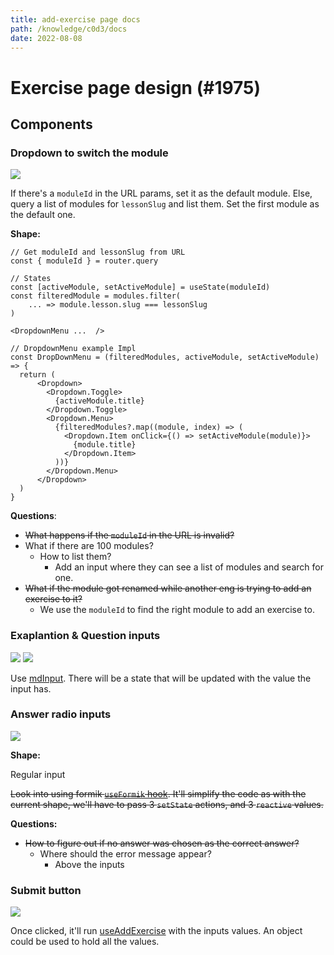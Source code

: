 ```yaml
---
title: add-exercise page docs
path: /knowledge/c0d3/docs
date: 2022-08-08
---
```



<Layout>
<MarkdownWrapper>

# Exercise page design (#1975)

## Components

### Dropdown to switch the module

![](media/16595322784961/16595323424364.jpg)

If there's a `moduleId` in the URL params, set it as the default module. Else, query a list of modules for `lessonSlug` and list them. Set the first module as the default one.

**Shape:**

```tsx
// Get moduleId and lessonSlug from URL
const { moduleId } = router.query

// States
const [activeModule, setActiveModule] = useState(moduleId)
const filteredModule = modules.filter(
    ... => module.lesson.slug === lessonSlug
)

<DropdownMenu ...  />

// DropdownMenu example Impl
const DropDownMenu = (filteredModules, activeModule, setActiveModule) => {
  return (
      <Dropdown>
        <Dropdown.Toggle>
          {activeModule.title}
        </Dropdown.Toggle>
        <Dropdown.Menu>
          {filteredModules?.map((module, index) => (
            <Dropdown.Item onClick={() => setActiveModule(module)}>
              {module.title}
            </Dropdown.Item>
          ))}
        </Dropdown.Menu>
      </Dropdown>
  )
}
```

**Questions**:

- ~~What happens if the `moduleId` in the URL is invalid?~~
- What if there are 100 modules? 
    - How to list them?
        - Add an input where they can see a list of modules and search for one.
- ~~What if the module got renamed while another eng is trying to add an exercise to it?~~
    - We use the `moduleId` to find the right module to add an exercise to.


### Exaplantion & Question inputs

![](media/16595322784961/16595345483809.jpg)
![](media/16595322784961/16595363160396.jpg)

Use [mdInput](https://github.com/garageScript/c0d3-app/blob/f50e1dbd245678b078d55cbef5d130ec0f4fd9be/components/MdInput.tsx). There will be a state that will be updated with the value the input has.


### Answer radio inputs

![](media/16595322784961/16598772910130.jpg)

**Shape:**

Regular input

~~Look into using formik [`useFormik` hook](https://formik.org/docs/api/useFormik). It'll simplify the code as with the current shape, we'll have to pass 3 `setState` actions, and 3 `reactive` values.~~

**Questions:**

- ~~How to figure out if no answer was chosen as the correct answer?~~
    - Where should the error message appear?
        - Above the inputs

### Submit button

![](media/16595322784961/16595364402810.jpg)

Once clicked, it'll run [useAddExercise](https://github.com/garageScript/c0d3-app/blob/af998122ba4e170a4d158e8478b9ed38fa3f192d/graphql/resolvers/exerciseCrud.ts#L25) with the inputs values. An object could be used to hold all the values.

</MarkdownWrapper>
</Layout>